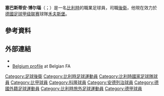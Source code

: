 {{Infobox football biography
| name           = 塞巴斯蒂安·博尔瑙<br/> Sebastiaan Bornauw
| image          = 
| fullname       = Sebastiaan Bornauw
| birth_date     = {{birth date and age|df=yes|1999|3|22}}
| birth_place    = [[比利時|比利時]][[韋梅爾|韋梅爾]]
| height         = 1.91 m<ref>{{cite web |title=Sebastiaan Bornauw |url=https://fc.de/en/fc-info/teams/first-team/squad-list/spieler-detailseite/player/show/sebastiaan-bornauw/ |website=1. FC Köln |accessdate=24 March 2021 |archive-date=2021-05-15 |archive-url=https://web.archive.org/web/20210515024415/https://fc.de/en/fc-info/teams/first-team/squad-list/player-detailpage/player/show/sebastiaan-bornauw/ }}</ref>
| position       = [[後衛|後衛]]
| currentclub    = [[沃尔夫斯堡足球俱乐部|禾夫斯堡]]
| clubnumber     = 3
| youthyears1    = | youthclubs2 = [[維達德體育俱樂部|維達德]]
| youthyears2    = | youthclubs1 = [[皇家安德列治體育會|安德列治]]
| years1         = 2018–2019 | clubs1 = [[皇家安德列治體育會|安德列治]] | caps1 = 24 | goals1 = 1
| years2         = 2019–2021 | clubs2 = [[科隆足球會|科隆]] | caps2 = 52 | goals2 = 7
| years3         = 2021– | clubs3 = [[沃尔夫斯堡足球俱乐部|禾夫斯堡]] | caps3 = 0 | goals3 = 0
| nationalyears1 = 2014
| nationalteam1  = [[比利時15歲以下國家足球隊|比利時U15]]
| nationalcaps1  = 3
| nationalgoals1 = 0
| nationalyears2 = 2015
| nationalteam2  = [[比利時16歲以下國家足球隊|比利時U16]]
| nationalcaps2  = 7
| nationalgoals2 = 0
| nationalyears3 = 2015–2016
| nationalteam3  = [[比利時17歲以下國家足球隊|比利時U17]]
| nationalcaps3  = 16
| nationalgoals3 = 1
| nationalyears4 = 2017
| nationalteam4  = [[比利時18歲以下國家足球隊|比利時U18]]
| nationalcaps4  = 1
| nationalgoals4 = 0
| nationalyears5 = 2017–2018
| nationalteam5  = [[比利時19歲以下國家足球隊|比利時U19]]
| nationalcaps5  = 9
| nationalgoals5 = 1
| nationalyears6 = 2019–2020
| nationalteam6  = [[比利時21歲以下國家足球隊|比利時U21]]
| nationalcaps6  = 8
| nationalgoals6 = 1
| nationalyears7 = 2020–
| nationalteam7  = [[比利時國家足球隊|比利時]]
| nationalcaps7  = 3
| nationalgoals7 = 0
| medaltemplates = 
| club-update    = 2021年7月16日
| ntupdate       = 2022年3月29日
}}

'''塞巴斯蒂安·博尔瑙'''（{{lang-nl|Sebastiaan Bornauw}}；{{bd|1999年|3月22日|}}）是一名[[比利時|比利時]]的職業足球員，司職[[後衛|後衛]]，他現在效力於[[德國足球甲级联赛|德國足球甲级联赛]]球隊[[沃尔夫斯堡足球俱乐部|禾夫斯堡]]。

==參考資料==
{{reflist}}

==外部連結==
* {{Soccerway|sebastiaan-bornauw/421820}}
*[http://static.belgianfootball.be/project/publiek/jrinteren/speler_PH_6446.htm#itop Belgium profile] {{Wayback|url=http://static.belgianfootball.be/project/publiek/jrinteren/speler_PH_6446.htm#itop |date=20210425212010 }} at Belgian FA

{{禾夫斯堡球員名單}}

{{DEFAULTSORT:Bornauw, Sebastiaan}}
[[Category:足球後衛|Category:足球後衛]]
[[Category:比利時足球運動員|Category:比利時足球運動員]]
[[Category:比利時國家足球隊球員|Category:比利時國家足球隊球員]]
[[Category:比甲球員|Category:比甲球員]]
[[Category:科隆球員|Category:科隆球員]]
[[Category:安德列治球員|Category:安德列治球員]]
[[Category:德國外籍足球運動員|Category:德國外籍足球運動員]]
[[Category:比利時旅外足球運動員|Category:比利時旅外足球運動員]]
[[Category:德甲球員|Category:德甲球員]]